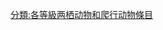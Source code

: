 {{catmore1|[[Wikipedia:两栖动物和爬行动物专题|Wikipedia:两栖动物和爬行动物专题]]}}
{{Articles by Importance|topic=两栖动物和爬行动物|project=两栖动物和爬行动物|format=TOC}}
{{emptycat}}

[[分類:各等級两栖动物和爬行动物條目|分類:各等級两栖动物和爬行动物條目]]